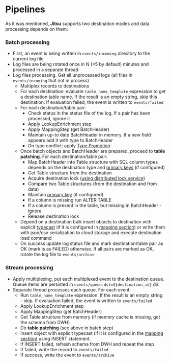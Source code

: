 # Pipelines

As it was mentioned, **Jitsu** supports two destination modes and data processing depends on them:

### Batch processing

* First, an event is being written in `events/incoming` directory to the current log file
* Log files are being rotated once in N (=5 by default) minutes and processed in a separate thread
* Log files processing. Get all unprocessed logs (all files in `events/incoming` that not in process)
  * Multiplex records to destinations
  * For each destination: evaluate `table_name_template` expression to get a destination table name. If the result is an empty string, skip this destination. If evaluation failed, the event is written to `events/failed`
  * For each destination/table pair:
    * Check status in the status file of the log. If a pair has been processed, ignore it
    * Apply LookupEnrichment step
    * Apply MappingStep (get BatchHeader)
    * Maintain up-to date BatchHeader in memory. If a new field appears add it with type to BatchHeader
    * On type conflict: apply [Type Promotion](/docs/other-features/typecast#from-input-data)
  * Once batch objects and BatchHeader are prepared, proceed to **table patching**. For each destination/table pair:
    * Map BatchHeader into Table structure with SQL column types depends on the destination type and [primary keys](/docs/configuration/primary-keys-configuration) (if configured)
    * Get Table structure from the destination
    * Acquire destination lock ([using distributed lock service](/docs/other-features/scaling-eventnative#coordination))
    * Compare two Table structures (from the destination and from data)
    * Maintain [primary key](/docs/configuration/primary-keys-configuration) (if configured)
    * If a column is missing run ALTER TABLE
    * If a column is present in the table, but missing in BatchHeader - ignore
    * Release destination lock
  * Depend on a destination bulk insert objects to destination with explicit [typecast](/docs/other-features/typecast) (if it is configured in [mapping section](/docs/configuration/schema-and-mappings#configuration)) or write them with json/csv serialization to cloud storage and execute destination load command
  * On success update log status file and mark destination/table pair as OK (mark is as FAILED) otherwise. If all pairs are marked as OK, rotate the log file to `events/archive`

### Stream processing

* Apply multiplexing, put each multiplexed event to the destination queue. Queue items are persisted in `events/queue.dst=${destination_id}` dir.
* Separate thread processes each queue. For each event:
  * Run `table_name_template` expression. If the result is an empty string - skip. If evaluation failed, the event is written to `events/failed`
  * Apply LookupEnrichment step
  * Apply MappingStep (get BatchHeader)
  * Get Table structure from memory (if memory cache is missing, get the schema from DWH)
  * Do **table patching** (see above in batch step)
  * Insert object with explicit typecast (if it is configured in the [mapping section](/docs/configuration/schema-and-mappings)) using INSERT statement.
  * If INSERT failed, refresh schema from DWH and repeat the step
  * If failed, write the record to `events/failed`
  * If success, write the event to `events/archive`
